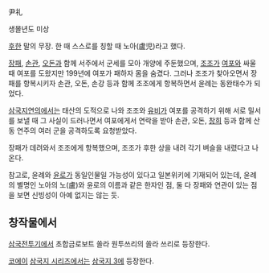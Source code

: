 尹礼

생몰년도 미상

[[후한]] 말의 무장. 한 때 스스로를 칭할 때 노아(盧児)라고 했다.

[[장패]], [[손관]], [[오돈]]과 함께 서주에서 군세를 모아 개양에 주둔했으며, [[조조]]가 [[여포]]와 싸울 때 여포를 도왔지만 199년에 여포가 패하자 몸을 숨겼다. 그러나 조조가 찾아오면서 장패를 항복시키자 손관, 오돈, 손강 등과 함께 조조에게 항복하면서 윤례는 동완태수가 되었다.

[[삼국지연의]]에서는 태산의 도적으로 나와 조조와 [[유비]]가 여포를 공격하기 위해 서로 밀서를 보낼 때 그 사실이 드러나면서 여포에게서 연락을 받아 손관, 오돈, [[창희]] 등과 함께 산동 연주의 여러 군을 공격하도록 요청받았다.

장패가 데려와서 조조에게 항복했으며, 조조가 후한 상을 내려 각기 벼슬을 내렸다고 나온다.

참고로, 윤례와 [[윤로]]가 동일인물일 가능성이 있다고 일본위키에 기재되어 있는데, 윤례의 별명인 노아의 노(盧)와 윤로의 이름과 같은 한자인 점, 둘 다 장패와 연관이 있는 점을 보면 신빙성이 아예 없지는 않는 듯.

== 창작물에서 ==
[[삼국전투기]]에서 초합금로보트 쏠라 원투쓰리의 쏠라 쓰리로 등장한다.

[[코에이]] [[삼국지 시리즈]]에서는 [[삼국지 3]]에 등장한다.
